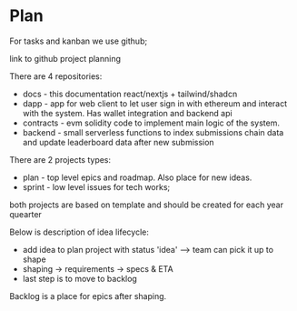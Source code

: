 # Plan

For tasks and kanban we use github;

link to github project planning

There are 4 repositories:

* docs - this documentation react/nextjs + tailwind/shadcn 
* dapp - app for web client to let user sign in with ethereum and interact with the system. Has wallet integration and backend api
* contracts - evm solidity code to implement main logic of the system.
* backend - small serverless functions to index submissions chain data and update leaderboard data after new submission

There are 2 projects types:

* plan - top level epics and roadmap. Also place for new ideas. 
* sprint - low level issues for tech works;

both projects are based on template and should be created for each year quearter

Below is description of idea lifecycle:

- add idea to plan project with status 'idea' --> team can pick it up to shape
- shaping -> requirements -> specs & ETA
- last step is to move to backlog

Backlog is a place for epics after shaping.

